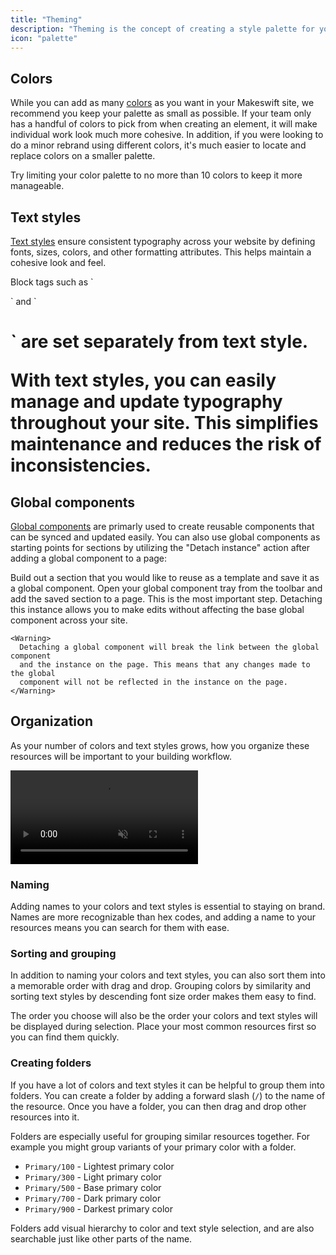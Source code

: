 ```yaml
---
title: "Theming"
description: "Theming is the concept of creating a style palette for your website. With [site colors](/product/site/colors) and [text styles](/product/site/text-styles) you can standardize the available styles for all users in your workspace to use."
icon: "palette"
---
```


## Colors

While you can add as many [colors](/product/site/colors) as you want in your Makeswift site, we recommend you keep your palette as small as possible. If your team only has a handful of colors to pick from when creating an element, it will make individual work look much more cohesive. In addition, if you were looking to do a minor rebrand using different colors, it's much easier to locate and replace colors on a smaller palette.

<Note>
  Try limiting your color palette to no more than 10 colors to keep it more
  manageable.
</Note>

## Text styles

[Text styles](/product/site/text-styles) ensure consistent typography across your website by defining fonts, sizes, colors, and other formatting attributes. This helps maintain a cohesive look and feel.

<Note>
  Block tags such as `<p>` and `<h1>` are set separately from text style.
</Note>

With text styles, you can easily manage and update typography throughout your site. This simplifies maintenance and reduces the risk of inconsistencies.

## Global components

[Global components](/product/components#global-components) are primarly used to create reusable components that can be synced and updated easily. You can also use global components as starting points for sections by utilizing the "Detach instance" action after adding a global component to a page:

<Steps>
  <Step title="Build your global component">
    Build out a section that you would like to reuse as a template and save it
    as a global component.
  </Step>
  <Step title="Add the global component section to a page">
    Open your global component tray from the toolbar and add the saved section to a page.
  </Step>
  <Step title="Detach the global component">
    This is the most important step. Detaching this instance allows you to make
    edits without affecting the base global component across your site.

    <Warning>
      Detaching a global component will break the link between the global component
      and the instance on the page. This means that any changes made to the global
      component will not be reflected in the instance on the page.
    </Warning>

  </Step>
</Steps>

## Organization

As your number of colors and text styles grows, how you organize these resources will be important to your building workflow. 

<Frame>
  <video
    autoPlay
    muted
    loop
    playsInline
    title="Theme Organization"
    className="aspect-video"
    src="/images/theming/theme_organization.mp4"
  ></video>
</Frame>

### Naming

Adding names to your colors and text styles is essential to staying on brand. 
Names are more recognizable than hex codes, and adding a name to your resources means you can search for them with ease.

### Sorting and grouping

In addition to naming your colors and text styles, you can also sort them into a memorable order with drag and drop.
Grouping colors by similarity and sorting text styles by descending font size order makes them easy to find.

<Note>
  The order you choose will also be the order your colors and text styles will be displayed during selection. 
  Place your most common resources first so you can find them quickly.
</Note>

### Creating folders

If you have a lot of colors and text styles it can be helpful to group them into folders.
You can create a folder by adding a forward slash (`/`) to the name of the resource. 
Once you have a folder, you can then drag and drop other resources into it.

Folders are especially useful for grouping similar resources together. For example you might group variants of your primary color with a folder. 

- `Primary/100` - Lightest primary color
- `Primary/300` - Light primary color
- `Primary/500` - Base primary color
- `Primary/700` - Dark primary color
- `Primary/900` - Darkest primary color

Folders add visual hierarchy to color and text style selection, and are also searchable just like other parts of the name. 
